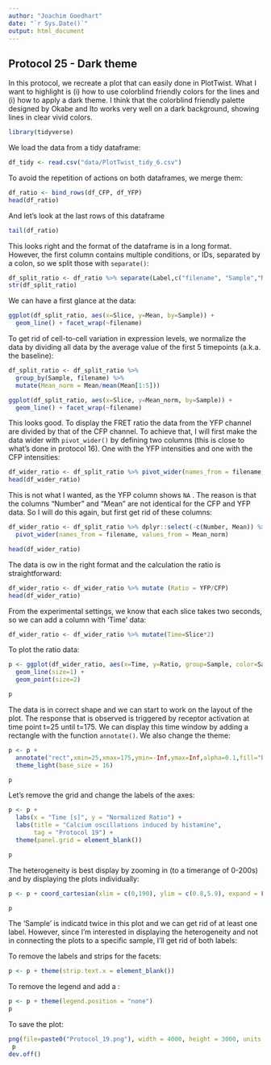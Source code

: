 ```yaml
---
author: "Joachim Goedhart"
date: "`r Sys.Date()`"
output: html_document
---
```


## Protocol 25 - Dark theme {#protocol-25}

In this protocol, we recreate a plot that can easily done in PlotTwist. What I want to highlight is (i) how to use colorblind friendly colors for the lines and (i) how to apply a dark theme. I think that the colorblind friendly palette designed by Okabe and Ito works very well on a dark background, showing lines in clear vivid colors.

```r
library(tidyverse)
```


We load the data from a tidy dataframe:

```r
df_tidy <- read.csv("data/PlotTwist_tidy_6.csv")
```

To avoid the repetition of actions on both dataframes, we merge them:

```r
df_ratio <- bind_rows(df_CFP, df_YFP)
head(df_ratio)
```
And let's look at the last rows of this dataframe

```r
tail(df_ratio)
```

This looks right and the format of the dataframe is in a long format. However, the first column contains multiple conditions, or IDs, separated by a colon, so we split those with `separate()`:

```r
df_split_ratio <- df_ratio %>% separate(Label,c("filename", "Sample","Number"),sep=':')
str(df_split_ratio)
```

We can have a first glance at the data:

```r
ggplot(df_split_ratio, aes(x=Slice, y=Mean, by=Sample)) +
  geom_line() + facet_wrap(~filename)
```

To get rid of cell-to-cell variation in expression levels, we normalize the data by dividing all data by the average value of the first 5 timepoints (a.k.a. the baseline):

```r
df_split_ratio <- df_split_ratio %>%
  group_by(Sample, filename) %>%
  mutate(Mean_norm = Mean/mean(Mean[1:5]))

ggplot(df_split_ratio, aes(x=Slice, y=Mean_norm, by=Sample)) +
  geom_line() + facet_wrap(~filename)
```

This looks good. To display the FRET ratio the data from the YFP channel are divided by that of the CFP channel. To achieve that, I will first make the data wider with `pivot_wider()` by defining two columns (this is close to what's done in protocol 16). One with the YFP intensities and one with the CFP intensities:

```r
df_wider_ratio <- df_split_ratio %>% pivot_wider(names_from = filename, values_from = Mean_norm)
head(df_wider_ratio)
```

This is not what I wanted, as the YFP column shows `NA` . The reason is that the columns "Number" and "Mean" are not identical for the CFP and YFP data. So I will do this again, but first get rid of these columns:

```r
df_wider_ratio <- df_split_ratio %>% dplyr::select(-c(Number, Mean)) %>%
  pivot_wider(names_from = filename, values_from = Mean_norm)

head(df_wider_ratio)
```

The data is ow in the right format and the calculation the ratio is straightforward:

```r
df_wider_ratio <- df_wider_ratio %>% mutate (Ratio = YFP/CFP)
head(df_wider_ratio)
```

From the experimental settings, we know that each slice takes two seconds, so we can add a column with 'Time' data:

```r
df_wider_ratio <- df_wider_ratio %>% mutate(Time=Slice*2)
```

To plot the ratio data:

```r
p <- ggplot(df_wider_ratio, aes(x=Time, y=Ratio, group=Sample, color=Sample)) +
  geom_line(size=1) +
  geom_point(size=2)

p
```

The data is in correct shape and we can start to work on the layout of the plot. The response that is observed is triggered by receptor activation at time point t=25 until t=175. We can display this time window by adding a rectangle with the function `annotate()`. We also change the theme:

```r
p <- p +
  annotate("rect",xmin=25,xmax=175,ymin=-Inf,ymax=Inf,alpha=0.1,fill="black") +
  theme_light(base_size = 16)

p
```

Let's remove the grid and change the labels of the axes:

```r
p <- p +
  labs(x = "Time [s]", y = "Normalized Ratio") +
  labs(title = "Calcium oscillations induced by histamine",
       tag = "Protocol 19") +
  theme(panel.grid = element_blank())

p
```

The heterogeneity is best display by zooming in (to a timerange of 0-200s) and by displaying the plots individually:

```r
p <- p + coord_cartesian(xlim = c(0,190), ylim = c(0.8,5.9), expand = FALSE) + facet_wrap(~Sample)

p
```

The 'Sample' is indicatd twice in this plot and we can get rid of at least one label. However, since I'm interested in displaying the heterogeneity and not in connecting the plots to a specific sample, I'll get rid of both labels:

To remove the labels and strips for the facets:

```r
p <- p + theme(strip.text.x = element_blank())
```

To remove the legend and add a :

```r
p <- p + theme(legend.position = "none")
p
```

To save the plot:

```r
png(file=paste0("Protocol_19.png"), width = 4000, height = 3000, units = "px", res = 400)
 p
dev.off()
```
